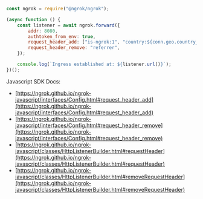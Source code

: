 ```jsx
const ngrok = require("@ngrok/ngrok");

(async function () {
	const listener = await ngrok.forward({
		addr: 8080,
		authtoken_from_env: true,
		request_header_add: ["is-ngrok:1", "country:${conn.geo.country_code}"],
		request_header_remove: "referrer",
	});

	console.log(`Ingress established at: ${listener.url()}`);
})();
```

Javascript SDK Docs:

- [https://ngrok.github.io/ngrok-javascript/interfaces/Config.html#request_header_add](https://ngrok.github.io/ngrok-javascript/interfaces/Config.html#request_header_add)
- [https://ngrok.github.io/ngrok-javascript/interfaces/Config.html#request_header_remove](https://ngrok.github.io/ngrok-javascript/interfaces/Config.html#request_header_remove)
- [https://ngrok.github.io/ngrok-javascript/classes/HttpListenerBuilder.html#requestHeader](https://ngrok.github.io/ngrok-javascript/classes/HttpListenerBuilder.html#requestHeader)
- [https://ngrok.github.io/ngrok-javascript/classes/HttpListenerBuilder.html#removeRequestHeader](https://ngrok.github.io/ngrok-javascript/classes/HttpListenerBuilder.html#removeRequestHeader)

